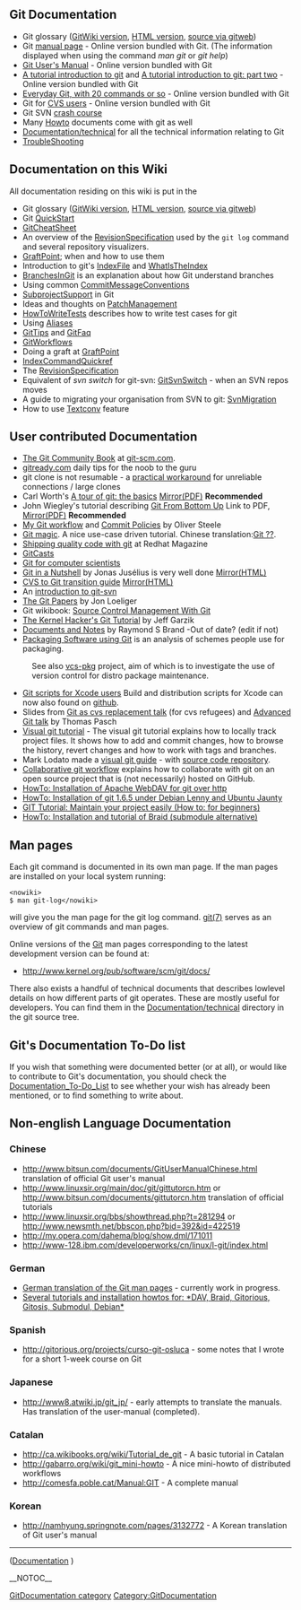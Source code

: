 == Git Documentation ==
* Git glossary ([[GitGlossary|GitWiki version]], [http://www.kernel.org/pub/software/scm/git/docs/gitglossary.html HTML version], [http://www.kernel.org/git/?p=git/git.git;a=blob;hb=HEAD;f=Documentation/glossary.txt source via gitweb])
* Git [http://www.kernel.org/pub/software/scm/git/docs manual page] - Online version bundled with Git. (The information displayed when using the command ''man git'' or ''git help'')
* [http://www.kernel.org/pub/software/scm/git/docs/user-manual.html Git User's Manual] - Online version bundled with Git
* [http://www.kernel.org/pub/software/scm/git/docs/gittutorial.html A tutorial introduction to git] and [http://www.kernel.org/pub/software/scm/git/docs/gittutorial-2.html A tutorial introduction to git: part two] - Online version bundled with Git
* [http://www.kernel.org/pub/software/scm/git/docs/everyday.html Everyday Git, with 20 commands or so] - Online version bundled with Git
* Git for [http://www.kernel.org/pub/software/scm/git/docs/gitcvs-migration.html CVS users] - Online version bundled with Git
* Git SVN [http://git.or.cz/course/svn.html crash course]
* Many [http://kernel.org/pub/software/scm/git/docs/howto/ Howto] documents come with git as well
* [http://repo.or.cz/w/git.git?a=tree;f=Documentation/technical;hb=HEAD Documentation/technical] for all the technical information relating to Git
* [[TroubleShooting]]

== Documentation on this Wiki ==
All documentation residing on this wiki is put in the [[Category:GitDocumentation|GitDocumentation category]]

* Git glossary ([[GitGlossary|GitWiki version]], [http://www.kernel.org/pub/software/scm/git/docs/gitglossary.html HTML version], [http://www.kernel.org/git/?p=git/git.git;a=blob;hb=HEAD;f=Documentation/glossary.txt source via gitweb])
* Git [[QuickStart]]
* [[GitCheatSheet]]
* An overview of the [[RevisionSpecification]] used by the <code><nowiki>git log</nowiki></code> command and several repository visualizers.
* [[GraftPoint]]; when and how to use them
* Introduction to git's [[IndexFile]] and [[WhatIsTheIndex]]
* [[BranchesInGit]] is an explanation about how Git understand branches
* Using common [[CommitMessageConventions]]
* [[SubprojectSupport]] in Git
* Ideas and thoughts on [[PatchManagement]]
* [[HowToWriteTests]] describes how to write test cases for git
* Using [[Aliases]]
* [[GitTips]] and [[GitFaq]]
* [[GitWorkflows]]
* Doing a graft at [[GraftPoint]]
* [[IndexCommandQuickref]]
* The [[RevisionSpecification]]
* Equivalent of ''svn switch'' for git-svn: [[GitSvnSwitch]] - when an SVN repos moves
* A guide to migrating your organisation from SVN to git: [[SvnMigration]]
* How to use [[Textconv]] feature

== User contributed Documentation ==
* [http://book.git-scm.com/ The Git Community Book] at [http://git-scm.com git-scm.com].
* [http://gitready.com/ gitready.com] daily tips for the noob to the guru
* git clone is not resumable - a [http://xanjax.org/#gitnote.xml practical workaround] for unreliable connections / large clones
* Carl Worth's [http://cworth.org/hgbook-git/tour/ A tour of git: the basics] [http://git-users.googlegroups.com/web/gitbasic.pdf?gda=TjULfjwAAACRcUWZoNoqHn0MmsB4ogNRkdJPXci4pHF-t7wRb-FXv_7_kSc1FlgquWbpkoDUr3jz_JaIg30gP77VRAtzw-G6 Mirror(PDF)] '''Recommended'''
* John Wiegley's tutorial describing [http://www.newartisans.com/blog_files/git.from.bottom.up.php Git From Bottom Up] Link to PDF, [http://git-users.googlegroups.com/web/gitfrombottomup.pdf?gda=52xMLEQAAACpB0I6kTeoe_gDZwr_Wu3rSzh-BYU3WCJcU16DCLQHrmG1qiJ7UbTIup-M2XPURDRYda-7QfdsxTTX4bqgEJoy1bwkoqS54nAZJJjHLLKkeg Mirror(PDF)] '''Recommended'''
* [http://osteele.com/archives/2008/05/my-git-workflow My Git workflow] and [http://osteele.com/archives/2008/05/commit-policies Commit Policies] by Oliver Steele
* [http://www-cs-students.stanford.edu/~blynn/gitmagic/ Git magic].  A nice use-case driven tutorial. Chinese translation:[http://docs.google.com/View?id=dfwthj68_675gz3bw8kj Git ??].
* [http://www.redhatmagazine.com/2008/05/02/shipping-quality-code-with-git/ Shipping quality code with git] at Redhat Magazine
* [http://www.gitcasts.com/ GitCasts]
* [http://eagain.net/articles/git-for-computer-scientists/ Git for computer scientists]
* [http://jonas.iki.fi/git_guides/HTML/git_guide Git in a Nutshell] by Jonas Jusélius is very well done [http://www.chem.helsinki.fi/~jonas/git_guides/ Mirror(HTML)]
* [http://jonas.iki.fi/git_guides/HTML/CVS2git CVS to Git transition guide] [http://www.chem.helsinki.fi/~jonas/git_guides/ Mirror(HTML)]
* An [http://utsl.gen.nz/talks/git-svn/intro.html introduction to git-svn]
* [http://www.jdl.com/papers The Git Papers] by Jon Loeliger
* Git wikibook: [http://en.wikibooks.org/wiki/Source_Control_Management_With_Git Source Control Management With Git]
* [http://linux.yyz.us/git-howto.html The Kernel Hacker's Git Tutorial] by Jeff Garzik
* [http://git.rsbx.net/ Documents and Notes] by Raymond S Brand -Out of date? (edit if not)
* [http://www.golden-gryphon.com/software/misc/packaging.html Packaging Software using Git] is an analysis of schemes people use for packaging.
: See also [http://vcs-pkg.org/ vcs-pkg] project, aim of which is to investigate the use of version control for distro package maintenance.
* [http://www.jinx.de/teclog/Entries/2009/1/15_Git_and_DMG_build_scripts_for_Xcode.html Git scripts for Xcode users] Build and distribution scripts for Xcode can now also found on [http://github.com/jollyjinx/jnxfree github].
* Slides from [http://www.breitbandig.de/git/git-as-cvs-en.odp Git as cvs replacement talk] (for cvs refugees) and [http://www.breitbandig.de/git/advanced-git-en.odp Advanced Git talk] by Thomas Pasch
* [http://www.ralfebert.de/blog/tools/visual_git_tutorial_1/ Visual git tutorial] - The visual git tutorial explains how to locally track project files. It shows how to add and commit changes, how to browse the history, revert changes and how to work with tags and branches.
*  Mark Lodato made a [http://marklodato.github.com/visual-git-guide/ visual git guide] - with [http://github.com/marklodato/visual-git-guide/ source code repository].
* [http://www.eqqon.com/index.php/Collaborative_Github_Workflow Collaborative git workflow] explains how to collaborate with git on an open source project that is (not necessarily) hosted on GitHub.
* [http://wiki.impressive-media.de/doc/git-%C3%BCber-apache-und-webdav-git-%C3%BCber-http HowTo: Installation of Apache WebDAV for git over http]
* [http://wiki.impressive-media.de/doc/git-165-unter-debian-lenny-bzw-ubuntu-jaunty HowTo: Installation of git 1.6.5 under Debian Lenny and Ubuntu Jaunty]
* [http://techblog.aasisvinayak.com/git-tutorial-maintain-your-project-easily/ GIT Tutorial: Maintain your project easily (How to: for beginners)]
* [http://wiki.impressive-media.de/doc/braid-f%C3%BCr-git-installieren-debian-lenny HowTo: Installation and tutorial of Braid (submodule alternative)]

== Man pages ==
Each git command is documented in its own man page. If the man pages are installed on your local system running:

<pre><nowiki>
$ man git-log</nowiki></pre>
will give you the man page for the git log command. [http://www.kernel.org/pub/software/scm/git/docs/git.html git(7)] serves as an overview of git commands and man pages.

Online versions of the [[Git]] man pages corresponding to the latest development version can be found at:

* [http://www.kernel.org/pub/software/scm/git/docs/ http://www.kernel.org/pub/software/scm/git/docs/]
There also exists a handful of technical documents that describes lowlevel details on how different parts of git operates. These are mostly useful for developers. You can find them in the [http://repo.or.cz/w/git.git?a=tree;f=Documentation/technical;hb=HEAD Documentation/technical] directory in the git source tree.

== Git's Documentation To-Do list ==
If you wish that something were documented better (or at all), or would like to contribute to Git's documentation, you should check the [[Documentation_To-Do_List]] to see whether your wish has already been mentioned, or to find something to write about.

== Non-english Language Documentation ==
=== Chinese ===
* [http://www.bitsun.com/documents/GitUserManualChinese.html http://www.bitsun.com/documents/GitUserManualChinese.html] translation of official Git user's manual
* [http://www.linuxsir.org/main/doc/git/gittutorcn.htm http://www.linuxsir.org/main/doc/git/gittutorcn.htm] or [http://www.bitsun.com/documents/gittutorcn.htm http://www.bitsun.com/documents/gittutorcn.htm] translation of official tutorials
* [http://www.linuxsir.org/bbs/showthread.php?t=281294 http://www.linuxsir.org/bbs/showthread.php?t=281294] or [http://www.newsmth.net/bbscon.php?bid=392&id=422519 http://www.newsmth.net/bbscon.php?bid=392&id=422519]
* [http://my.opera.com/dahema/blog/show.dml/171011 http://my.opera.com/dahema/blog/show.dml/171011]
* [http://www-128.ibm.com/developerworks/cn/linux/l-git/index.html http://www-128.ibm.com/developerworks/cn/linux/l-git/index.html]
=== German ===
* [http://repo.or.cz/w/gitman-de.git German translation of the Git man pages] - currently work in progress.
* [http://wiki.impressive-media.de/searchplus/results/taxonomy:418  Several tutorials and installation howtos for: *DAV, Braid, Gitorious, Gitosis, Submodul, Debian*]
=== Spanish ===
* [http://gitorious.org/projects/curso-git-osluca http://gitorious.org/projects/curso-git-osluca] - some notes that I wrote for a short 1-week course on Git
=== Japanese ===
* [http://www8.atwiki.jp/git_jp/ http://www8.atwiki.jp/git_jp/] - early attempts to translate the manuals.  Has translation of the user-manual (completed).
=== Catalan ===
* [http://ca.wikibooks.org/wiki/Tutorial_de_git http://ca.wikibooks.org/wiki/Tutorial_de_git] - A basic tutorial in Catalan
* [http://gabarro.org/wiki/git_mini-howto http://gabarro.org/wiki/git_mini-howto] - A nice mini-howto of distributed workflows
* [http://comesfa.poble.cat/Manual:GIT http://comesfa.poble.cat/Manual:GIT] - A complete manual
=== Korean ===
* [http://namhyung.springnote.com/pages/3132772 http://namhyung.springnote.com/pages/3132772] - A Korean translation of Git user's manual
----
([http://git.or.cz/#documentation Documentation] )

[[Category:GitDocumentation]]

__NOTOC__
